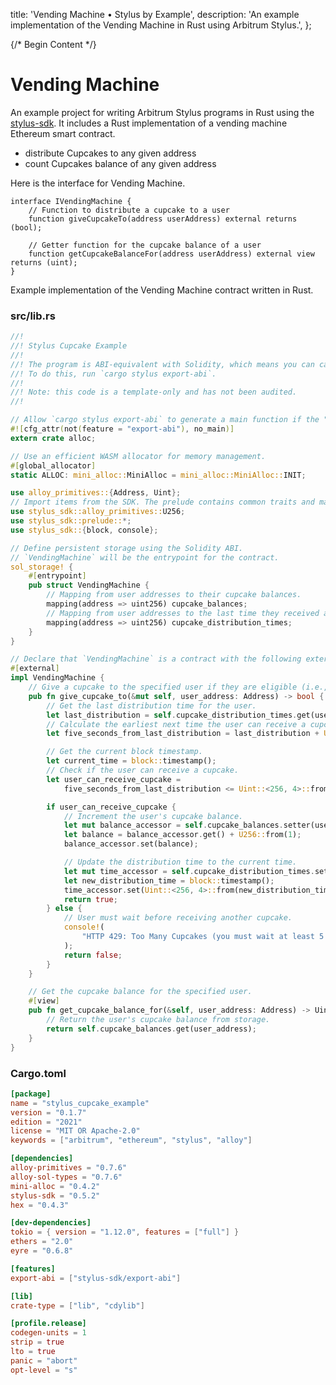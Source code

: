   title: 'Vending Machine • Stylus by Example',
  description: 'An example implementation of the Vending Machine in Rust using Arbitrum Stylus.',
};

{/* Begin Content */}

# Vending Machine

An example project for writing Arbitrum Stylus programs in Rust using the [stylus-sdk](https://github.com/OffchainLabs/stylus-sdk-rs). It includes a Rust implementation of a vending machine Ethereum smart contract.

- distribute Cupcakes to any given address
- count Cupcakes balance of any given address

Here is the interface for Vending Machine.

```solidity
interface IVendingMachine {
    // Function to distribute a cupcake to a user
    function giveCupcakeTo(address userAddress) external returns (bool);

    // Getter function for the cupcake balance of a user
    function getCupcakeBalanceFor(address userAddress) external view returns (uint);
}
```

Example implementation of the Vending Machine contract written in Rust.

### src/lib.rs

```rust
//!
//! Stylus Cupcake Example
//!
//! The program is ABI-equivalent with Solidity, which means you can call it from both Solidity and Rust.
//! To do this, run `cargo stylus export-abi`.
//!
//! Note: this code is a template-only and has not been audited.
//!

// Allow `cargo stylus export-abi` to generate a main function if the "export-abi" feature is enabled.
#![cfg_attr(not(feature = "export-abi"), no_main)]
extern crate alloc;

// Use an efficient WASM allocator for memory management.
#[global_allocator]
static ALLOC: mini_alloc::MiniAlloc = mini_alloc::MiniAlloc::INIT;

use alloy_primitives::{Address, Uint};
// Import items from the SDK. The prelude contains common traits and macros.
use stylus_sdk::alloy_primitives::U256;
use stylus_sdk::prelude::*;
use stylus_sdk::{block, console};

// Define persistent storage using the Solidity ABI.
// `VendingMachine` will be the entrypoint for the contract.
sol_storage! {
    #[entrypoint]
    pub struct VendingMachine {
        // Mapping from user addresses to their cupcake balances.
        mapping(address => uint256) cupcake_balances;
        // Mapping from user addresses to the last time they received a cupcake.
        mapping(address => uint256) cupcake_distribution_times;
    }
}

// Declare that `VendingMachine` is a contract with the following external methods.
#[external]
impl VendingMachine {
    // Give a cupcake to the specified user if they are eligible (i.e., if at least 5 seconds have passed since their last cupcake).
    pub fn give_cupcake_to(&mut self, user_address: Address) -> bool {
        // Get the last distribution time for the user.
        let last_distribution = self.cupcake_distribution_times.get(user_address);
        // Calculate the earliest next time the user can receive a cupcake.
        let five_seconds_from_last_distribution = last_distribution + U256::from(5);

        // Get the current block timestamp.
        let current_time = block::timestamp();
        // Check if the user can receive a cupcake.
        let user_can_receive_cupcake =
            five_seconds_from_last_distribution <= Uint::<256, 4>::from(current_time);

        if user_can_receive_cupcake {
            // Increment the user's cupcake balance.
            let mut balance_accessor = self.cupcake_balances.setter(user_address);
            let balance = balance_accessor.get() + U256::from(1);
            balance_accessor.set(balance);

            // Update the distribution time to the current time.
            let mut time_accessor = self.cupcake_distribution_times.setter(user_address);
            let new_distribution_time = block::timestamp();
            time_accessor.set(Uint::<256, 4>::from(new_distribution_time));
            return true;
        } else {
            // User must wait before receiving another cupcake.
            console!(
                "HTTP 429: Too Many Cupcakes (you must wait at least 5 seconds between cupcakes)"
            );
            return false;
        }
    }

    // Get the cupcake balance for the specified user.
    #[view]
    pub fn get_cupcake_balance_for(&self, user_address: Address) -> Uint<256, 4> {
        // Return the user's cupcake balance from storage.
        return self.cupcake_balances.get(user_address);
    }
}

```

### Cargo.toml

```toml
[package]
name = "stylus_cupcake_example"
version = "0.1.7"
edition = "2021"
license = "MIT OR Apache-2.0"
keywords = ["arbitrum", "ethereum", "stylus", "alloy"]

[dependencies]
alloy-primitives = "0.7.6"
alloy-sol-types = "0.7.6"
mini-alloc = "0.4.2"
stylus-sdk = "0.5.2"
hex = "0.4.3"

[dev-dependencies]
tokio = { version = "1.12.0", features = ["full"] }
ethers = "2.0"
eyre = "0.6.8"

[features]
export-abi = ["stylus-sdk/export-abi"]

[lib]
crate-type = ["lib", "cdylib"]

[profile.release]
codegen-units = 1
strip = true
lto = true
panic = "abort"
opt-level = "s"
```
